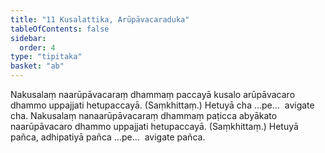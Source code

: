 ```yaml
---
title: "11 Kusalattika, Arūpāvacaraduka"
tableOfContents: false
sidebar:
  order: 4
type: "tipitaka"
basket: "ab"
---
```



<DynamicBreadcrumb />

<Division number="31">

<Paragraph number="71">
Nakusalaṃ naarūpāvacaraṃ dhammaṃ paccayā kusalo arūpāvacaro dhammo uppajjati hetupaccayā. (Saṃkhittaṃ.) Hetuyā cha …pe…  avigate cha.
</Paragraph>

<Paragraph number="72">
Nakusalaṃ nanaarūpāvacaraṃ dhammaṃ paṭicca abyākato naarūpāvacaro dhammo uppajjati hetupaccayā. (Saṃkhittaṃ.) Hetuyā pañca, adhipatiyā pañca …pe…  avigate pañca.
</Paragraph>
</Division>